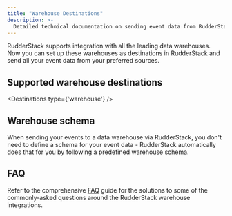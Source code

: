 ```yaml
---
title: "Warehouse Destinations"
description: >-
  Detailed technical documentation on sending event data from RudderStack to your specified data warehouse platforms.
---
```


RudderStack supports integration with all the leading data warehouses. Now you can set up these warehouses as destinations in RudderStack and send all your event data from your preferred sources.

## Supported warehouse destinations

<Destinations
  type={'warehouse'}
/>

## Warehouse schema

When sending your events to a data warehouse via RudderStack, you don't need to define a schema for your event data - RudderStack automatically does that for you by following a predefined <Link to="/destinations/warehouse-destinations/warehouse-schema/">warehouse schema</Link>.

## FAQ

Refer to the comprehensive [FAQ](https://rudderstack.com/docs/destinations/warehouse-destinations/faq/) guide for the solutions to some of the commonly-asked questions around the RudderStack warehouse integrations.


